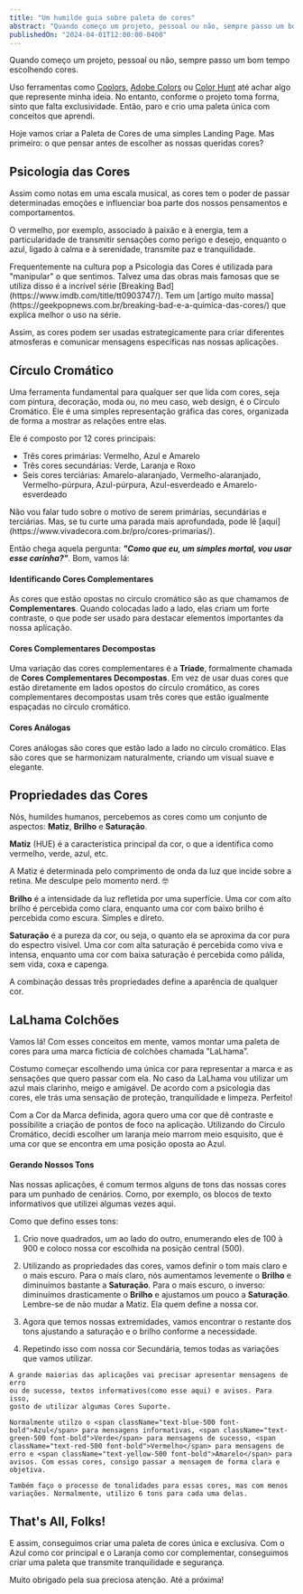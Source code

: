 ```yaml
---
title: "Um humilde guia sobre paleta de cores"
abstract: "Quando começo um projeto, pessoal ou não, sempre passo um bom tempo escolhendo cores. Uso sites como Coolors, Adobe Colors ou Color Hunt até achar algo que represente minha ideia. No entanto, conforme o projeto toma forma, sinto que falta exclusividade. Então, paro e crio uma paleta única com conceitos que aprendi."
publishedOn: "2024-04-01T12:00:00-0400"
---
```


Quando começo um projeto, pessoal ou não, sempre passo um bom tempo escolhendo cores.

Uso ferramentas como [Coolors](https://coolors.co/), [Adobe Colors](https://color.adobe.com/pt/) ou [Color Hunt](https://colorhunt.co/) até achar algo que represente minha ideia. No entanto, conforme o projeto toma forma, sinto que falta exclusividade. Então, paro e crio uma paleta única com conceitos que aprendi.

Hoje vamos criar a Paleta de Cores de uma simples Landing Page. Mas primeiro: o que pensar antes de escolher as nossas queridas cores?

## Psicologia das Cores

Assim como notas em uma escala musical, as cores tem o poder de passar determinadas emoções e influenciar boa parte dos nossos pensamentos e comportamentos.

O vermelho, por exemplo, associado à paixão e à energia, tem a particularidade de transmitir sensações como perigo e desejo, enquanto o azul, ligado à calma e à serenidade, transmite paz e tranquilidade.

<ArticleNote type="info">
  Frequentemente na cultura pop a Psicologia das Cores é utilizada para
  "manipular" o que sentimos. Talvez uma das obras mais famosas que se utiliza
  disso é a incrível série [Breaking
  Bad](https://www.imdb.com/title/tt0903747/). Tem um [artigo muito
  massa](https://geekpopnews.com.br/breaking-bad-e-a-quimica-das-cores/) que
  explica melhor o uso na série.
</ArticleNote>

Assim, as cores podem ser usadas estrategicamente para criar diferentes atmosferas e comunicar mensagens específicas nas nossas aplicações.

## Círculo Cromático

Uma ferramenta fundamental para qualquer ser que lida com cores, seja com pintura, decoração, moda ou, no meu caso, web design, é o Círculo Cromático. Ele é uma simples representação gráfica das cores, organizada de forma a mostrar as relações entre elas.

<ChromaticCircle type="selector" />

Ele é composto por 12 cores principais:

- Três cores primárias: Vermelho, Azul e Amarelo
- Três cores secundárias: Verde, Laranja e Roxo
- Seis cores terciárias: Amarelo-alaranjado, Vermelho-alaranjado, Vermelho-púrpura, Azul-púrpura, Azul-esverdeado e Amarelo-esverdeado

<ArticleNote type="info">
  Não vou falar tudo sobre o motivo de serem primárias, secundárias e
  terciárias. Mas, se tu curte uma parada mais aprofundada, pode lê
  [aqui](https://www.vivadecora.com.br/pro/cores-primarias/).
</ArticleNote>

Então chega aquela pergunta: **_"Como que eu, um simples mortal, vou usar esse carinha?"_**. Bom, vamos lá:

#### Identificando Cores Complementares

As cores que estão opostas no circulo cromático são as que chamamos de **Complementares**. Quando colocadas lado a lado, elas criam um forte contraste, o que pode ser usado para destacar elementos importantes da nossa aplicação.

<ChromaticCircle type="two" />

#### Cores Complementares Decompostas

Uma variação das cores complementares é a **Tríade**, formalmente chamada de **Cores Complementares Decompostas**. Em vez de usar duas cores que estão diretamente em lados opostos do círculo cromático, as cores complementares decompostas usam três cores que estão igualmente espaçadas no círculo cromático.

<ChromaticCircle type="three" />

#### Cores Análogas

Cores análogas são cores que estão lado a lado no círculo cromático. Elas são cores que se harmonizam naturalmente, criando um visual suave e elegante.

<ChromaticCircle type="analogue" />

## Propriedades das Cores

Nós, humildes humanos, percebemos as cores como um conjunto de aspectos: **Matiz**, **Brilho** e **Saturação**.

<ColorProperties />

**Matiz** (HUE) é a característica principal da cor, o que a identifica como vermelho, verde, azul, etc.

<ArticleNote type="info">
  A Matiz é determinada pelo comprimento de onda da luz que incide sobre a
  retina. Me desculpe pelo momento nerd. 🤓
</ArticleNote>

**Brilho** é a intensidade da luz refletida por uma superfície. Uma cor com alto brilho é percebida como clara, enquanto uma cor com baixo brilho é percebida como escura. Simples e direto.

**Saturação** é a pureza da cor, ou seja, o quanto ela se aproxima da cor pura do espectro visível. Uma cor com alta saturação é percebida como viva e intensa, enquanto uma cor com baixa saturação é percebida como pálida, sem vida, coxa e capenga.

A combinação dessas três propriedades define a aparência de qualquer cor.

## LaLhama Colchões

Vamos lá! Com esses conceitos em mente, vamos montar uma paleta de
cores para uma marca fictícia de colchões chamada "LaLhama”.

Costumo começar escolhendo uma única cor para representar a marca e as
sensações que quero passar com ela. No caso da LaLhama vou utilizar um <span className="text-sky-500 font-bold">azul mais clarinho</span>, meigo e
amigável. De acordo com a psicologia das cores, ele trás uma sensação de
proteção, tranquilidade e limpeza. Perfeito!

Com a Cor da Marca definida, agora quero uma cor que dê contraste e
possibilite a criação de pontos de foco na aplicação. Utilizando do
Circulo Cromático, decidi escolher um <span className="text-orange-500 font-bold">laranja meio marrom meio esquisito</span>, que é uma cor que se encontra em uma posição oposta ao Azul.

#### Gerando Nossos Tons

Nas nossas aplicações, é comum termos alguns de tons das nossas cores
para um punhado de cenários. Como, por exemplo, os blocos de texto
informativos que utilizei algumas vezes aqui.

Como que defino esses tons:

1.  Crio nove quadrados, um ao lado do outro, enumerando eles de 100 à 900
    e coloco nossa cor escolhida na posição central (500).

    <ColorShaders color="sky" stage={1} />

2.  Utilizando as propriedades das cores, vamos definir o tom mais
    claro e o mais escuro. Para o mais claro, nós aumentamos levemente
    o **Brilho** e diminuímos bastante a **Saturação**. Para o mais escuro, o inverso: diminuímos drasticamente o **Brilho** e ajustamos um pouco a **Saturação**. Lembre-se de não mudar a Matiz. Ela quem define a nossa cor.

    <ColorShaders color="sky" stage={2} />

3.  Agora que temos nossas extremidades, vamos encontrar o restante dos tons ajustando
    a saturação e o brilho conforme a necessidade.

    <ColorShaders color="sky" stage={3} />

4.  Repetindo isso com nossa cor Secundária, temos todas as variações
    que vamos utilizar.

    <ColorShaders color="orange" stage={3} />

<ArticleNote type="info">

    A grande maiorias das aplicações vai precisar apresentar mensagens de erro
    ou de sucesso, textos informativos(como esse aqui) e avisos. Para isso,
    gosto de utilizar algumas Cores Suporte.

    Normalmente utilzo o <span className="text-blue-500 font-bold">Azul</span> para mensagens informativas, <span className="text-green-500 font-bold">Verde</span> para mensagens de sucesso, <span className="text-red-500 font-bold">Vermelho</span> para mensagens de erro e <span className="text-yellow-500 font-bold">Amarelo</span> para avisos. Com essas cores, consigo passar a mensagem de forma clara e objetiva.

    Também faço o processo de tonalidades para essas cores, mas com menos variações. Normalmente, utilizo 6 tons para cada uma delas.

</ArticleNote>

## That's All, Folks!

E assim, conseguimos criar uma paleta de cores única e exclusiva. Com o Azul como cor principal e o Laranja como cor
complementar, conseguimos criar uma paleta que transmite tranquilidade e segurança.

Muito obrigado pela sua preciosa atenção. Até a próxima!
